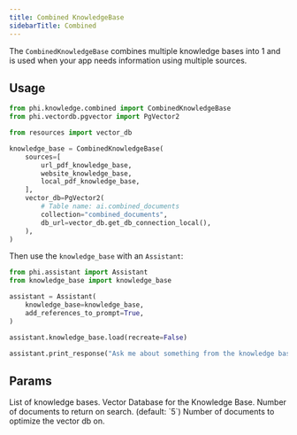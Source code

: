 ```yaml
---
title: Combined KnowledgeBase
sidebarTitle: Combined
---
```


The `CombinedKnowledgeBase` combines multiple knowledge bases into 1 and is used when your app needs information using multiple sources.

## Usage

```python knowledge_base.py
from phi.knowledge.combined import CombinedKnowledgeBase
from phi.vectordb.pgvector import PgVector2

from resources import vector_db

knowledge_base = CombinedKnowledgeBase(
    sources=[
        url_pdf_knowledge_base,
        website_knowledge_base,
        local_pdf_knowledge_base,
    ],
    vector_db=PgVector2(
        # Table name: ai.combined_documents
        collection="combined_documents",
        db_url=vector_db.get_db_connection_local(),
    ),
)
```

Then use the `knowledge_base` with an `Assistant`:

```python assistant.py
from phi.assistant import Assistant
from knowledge_base import knowledge_base

assistant = Assistant(
    knowledge_base=knowledge_base,
    add_references_to_prompt=True,
)

assistant.knowledge_base.load(recreate=False)

assistant.print_response("Ask me about something from the knowledge base")
```

## Params

<ResponseField name="sources" type="List[KnowledgeBase]">
  List of knowledge bases.
</ResponseField>
<ResponseField name="vector_db" type="VectorDb">
  Vector Database for the Knowledge Base.
</ResponseField>
<ResponseField name="num_documents" type="int">
  Number of documents to return on search. (default: `5`)
</ResponseField>
<ResponseField name="optimize_on" type="int">
  Number of documents to optimize the vector db on.
</ResponseField>
